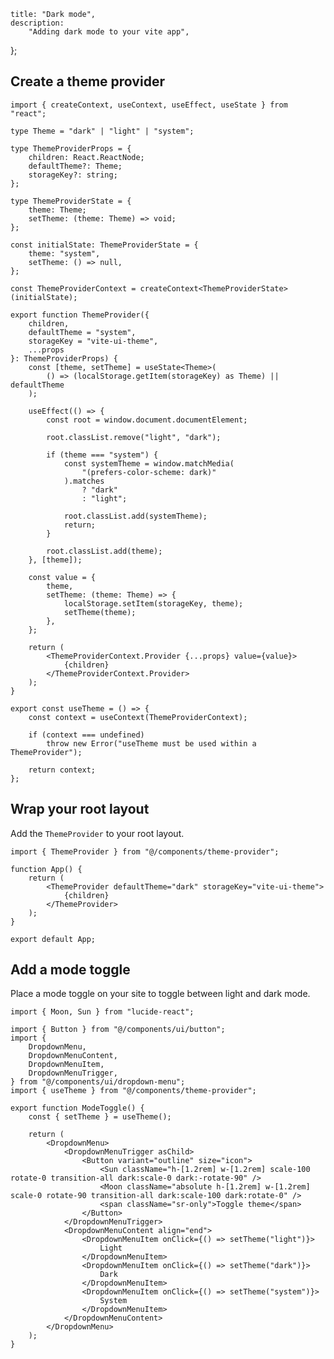 
    title: "Dark mode",
    description:
        "Adding dark mode to your vite app",
};

<DocsLayout title={meta.title} description={meta.description}>

## Create a theme provider

```tsx title="components/theme-provider.tsx"
import { createContext, useContext, useEffect, useState } from "react";

type Theme = "dark" | "light" | "system";

type ThemeProviderProps = {
    children: React.ReactNode;
    defaultTheme?: Theme;
    storageKey?: string;
};

type ThemeProviderState = {
    theme: Theme;
    setTheme: (theme: Theme) => void;
};

const initialState: ThemeProviderState = {
    theme: "system",
    setTheme: () => null,
};

const ThemeProviderContext = createContext<ThemeProviderState>(initialState);

export function ThemeProvider({
    children,
    defaultTheme = "system",
    storageKey = "vite-ui-theme",
    ...props
}: ThemeProviderProps) {
    const [theme, setTheme] = useState<Theme>(
        () => (localStorage.getItem(storageKey) as Theme) || defaultTheme
    );

    useEffect(() => {
        const root = window.document.documentElement;

        root.classList.remove("light", "dark");

        if (theme === "system") {
            const systemTheme = window.matchMedia(
                "(prefers-color-scheme: dark)"
            ).matches
                ? "dark"
                : "light";

            root.classList.add(systemTheme);
            return;
        }

        root.classList.add(theme);
    }, [theme]);

    const value = {
        theme,
        setTheme: (theme: Theme) => {
            localStorage.setItem(storageKey, theme);
            setTheme(theme);
        },
    };

    return (
        <ThemeProviderContext.Provider {...props} value={value}>
            {children}
        </ThemeProviderContext.Provider>
    );
}

export const useTheme = () => {
    const context = useContext(ThemeProviderContext);

    if (context === undefined)
        throw new Error("useTheme must be used within a ThemeProvider");

    return context;
};
```

## Wrap your root layout

Add the `ThemeProvider` to your root layout.

```tsx {1,5-7} title="App.tsx"
import { ThemeProvider } from "@/components/theme-provider";

function App() {
    return (
        <ThemeProvider defaultTheme="dark" storageKey="vite-ui-theme">
            {children}
        </ThemeProvider>
    );
}

export default App;
```

## Add a mode toggle

Place a mode toggle on your site to toggle between light and dark mode.

```tsx title="components/mode-toggle.tsx"
import { Moon, Sun } from "lucide-react";

import { Button } from "@/components/ui/button";
import {
    DropdownMenu,
    DropdownMenuContent,
    DropdownMenuItem,
    DropdownMenuTrigger,
} from "@/components/ui/dropdown-menu";
import { useTheme } from "@/components/theme-provider";

export function ModeToggle() {
    const { setTheme } = useTheme();

    return (
        <DropdownMenu>
            <DropdownMenuTrigger asChild>
                <Button variant="outline" size="icon">
                    <Sun className="h-[1.2rem] w-[1.2rem] scale-100 rotate-0 transition-all dark:scale-0 dark:-rotate-90" />
                    <Moon className="absolute h-[1.2rem] w-[1.2rem] scale-0 rotate-90 transition-all dark:scale-100 dark:rotate-0" />
                    <span className="sr-only">Toggle theme</span>
                </Button>
            </DropdownMenuTrigger>
            <DropdownMenuContent align="end">
                <DropdownMenuItem onClick={() => setTheme("light")}>
                    Light
                </DropdownMenuItem>
                <DropdownMenuItem onClick={() => setTheme("dark")}>
                    Dark
                </DropdownMenuItem>
                <DropdownMenuItem onClick={() => setTheme("system")}>
                    System
                </DropdownMenuItem>
            </DropdownMenuContent>
        </DropdownMenu>
    );
}
```

</DocsLayout>
